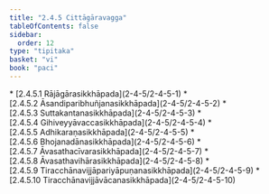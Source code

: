 ```yaml
---
title: "2.4.5 Cittāgāravagga"
tableOfContents: false
sidebar:
  order: 12
type: "tipitaka"
basket: "vi"
book: "paci"
---
```



<DynamicBreadcrumb />



<TableOfContents book="paci" section="2.4.5">
* [2.4.5.1 Rājāgārasikkhāpada](2-4-5/2-4-5-1)
* [2.4.5.2 Āsandiparibhuñjanasikkhāpada](2-4-5/2-4-5-2)
* [2.4.5.3 Suttakantanasikkhāpada](2-4-5/2-4-5-3)
* [2.4.5.4 Gihiveyyāvaccasikkhāpada](2-4-5/2-4-5-4)
* [2.4.5.5 Adhikaraṇasikkhāpada](2-4-5/2-4-5-5)
* [2.4.5.6 Bhojanadānasikkhāpada](2-4-5/2-4-5-6)
* [2.4.5.7 Āvasathacīvarasikkhāpada](2-4-5/2-4-5-7)
* [2.4.5.8 Āvasathavihārasikkhāpada](2-4-5/2-4-5-8)
* [2.4.5.9 Tiracchānavijjāpariyāpuṇanasikkhāpada](2-4-5/2-4-5-9)
* [2.4.5.10 Tiracchānavijjāvācanasikkhāpada](2-4-5/2-4-5-10)
</TableOfContents>